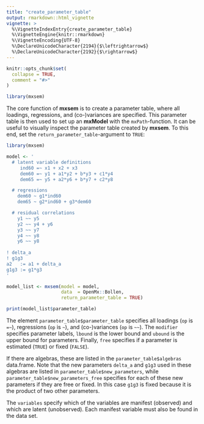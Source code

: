 ```yaml
---
title: "create_parameter_table"
output: rmarkdown::html_vignette
vignette: >
  %\VignetteIndexEntry{create_parameter_table}
  %\VignetteEngine{knitr::rmarkdown}
  %\VignetteEncoding{UTF-8}
  %\DeclareUnicodeCharacter{2194}{$\leftrightarrow$}
  %\DeclareUnicodeCharacter{2192}{$\rightarrow$}
---
```


```r
knitr::opts_chunk$set(
  collapse = TRUE,
  comment = "#>"
)
```

```r
library(mxsem)
```

The core function of **mxsem** is to create a parameter table, where all loadings,
regressions, and (co-)variances are specified. This parameter table is then used
to set up an **mxModel** with the `mxPath`-function. It can be useful to
visually inspect the parameter table created by **mxsem**. To this end, set
the `return_parameter_table`-argument to `TRUE`:

```r
library(mxsem)

model <- '
  # latent variable definitions
     ind60 =~ x1 + x2 + x3
     dem60 =~ y1 + a1*y2 + b*y3 + c1*y4
     dem65 =~ y5 + a2*y6 + b*y7 + c2*y8

  # regressions
    dem60 ~ g1*ind60
    dem65 ~ g2*ind60 + g3*dem60

  # residual correlations
    y1 ~~ y5
    y2 ~~ y4 + y6
    y3 ~~ y7
    y4 ~~ y8
    y6 ~~ y8
    
! delta_a
! g1g3
a2   := a1 + delta_a
g1g3 := g1*g3
'

model_list <- mxsem(model = model,
                    data  = OpenMx::Bollen,
                    return_parameter_table = TRUE)

print(model_list$parameter_table)
```

The element `parameter_table$parameter_table` specifies all loadings (`op` is `=~`),
regressions (`op` is `~`), and (co-)variances (`op` is `~~`). The `modifier` specifies
parameter labels, `lbound` is the lower bound and `ubound` is the upper bound for
parameters. Finally, `free` specifies if a parameter is estimated (`TRUE`) or 
fixed (`FALSE`).

If there are algebras, these are listed in the `parameter_table$algebras` data.frame.
Note that the new parameters `delta_a` and `g1g3` used in these algebras are listed in 
`parameter_table$new_parameters`, while `parameter_table$new_parameters_free`
specifies for each of these new parameters if they are free or fixed. In this case
`g1g3` is fixed because it is the product of two other parameters.

The `variables` specify which of the variables are manifest (observed) and which
are latent (unobserved). Each manifest variable must also be found in the data set.
